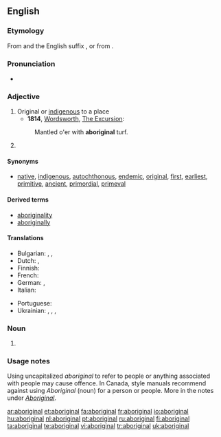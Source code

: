 {{also|Aboriginal}}
==English==

===Etymology===

From {{etyl|la}} {{term|lang=la|ab origine}} and the English suffix {{term|-al}}, or from {{suffix|aborigine|al}}.

===Pronunciation===
* {{audio|En-uk-aboriginal.ogg|Audio (UK)}}

===Adjective===
{{en-adj}}

# Original or [[indigenous]] to a place
#*'''1814''', [[w:William Wordsworth|Wordsworth]], [http://books.google.com/books?id=T18JAAAAQAAJ&pg=PA277 The Excursion]: 
#: Mantled o'er with '''aboriginal''' turf.
# {{alternative capitalization of|Aboriginal}}

====Synonyms====
* {{sense|indigenous to a place}} [[native]], [[indigenous]], [[autochthonous]], [[endemic]], [[original]], [[first]], [[earliest]], [[primitive]], [[ancient]], [[primordial]], [[primeval]]

====Derived terms====
* [[aboriginality]]
* [[aboriginally]]

====Translations====
{{trans-top|first; original; indigenous; primitive}}
* Bulgarian: {{t+|bg|коренен|sc=Cyrl}}, {{t+|bg| местен}}, {{t+|bg|туземен|sc=Cyrl}}
* Dutch: {{t+|nl|inheems}}, {{t-|nl|inheemse}}
* Finnish: {{t+|fi|alkuperäinen}}
* French: {{t+|fr|indigène}}
* German: {{t+|de|eingeboren}}, {{t+|de|einheimisch}}
* Italian: {{t+|it|aborigeno}}
{{trans-mid}}
* Portuguese: {{t+|pt|aborígene}}
* Ukrainian: {{t-|uk|аборигенський|tr=aboryhéns’kyj|sc=Cyrl|xs=Ukrainian}}, {{t-|uk|тубільний|tr=tubíl’nyj|sc=Cyrl|xs=Ukrainian}}, {{t-|uk|автохтонний|tr=avtoxtónnyj|sc=Cyrl|xs=Ukrainian}}, {{t-|uk|туземський|tr=tuzéms’kyj|sc=Cyrl|xs=Ukrainian}}
{{trans-bottom}}

===Noun===
{{en-noun}}

# {{alternative capitalization of|Aboriginal}}

=== Usage notes ===
Using uncapitalized ''aboriginal'' to refer to people or anything associated with people may cause offence.  In Canada, style manuals recommend against using ''Aboriginal'' (noun) for a person or people.  More in the notes under ''[[Aboriginal]]''.

[[ar:aboriginal]]
[[et:aboriginal]]
[[fa:aboriginal]]
[[fr:aboriginal]]
[[io:aboriginal]]
[[hu:aboriginal]]
[[nl:aboriginal]]
[[pt:aboriginal]]
[[ru:aboriginal]]
[[fi:aboriginal]]
[[ta:aboriginal]]
[[te:aboriginal]]
[[vi:aboriginal]]
[[tr:aboriginal]]
[[uk:aboriginal]]